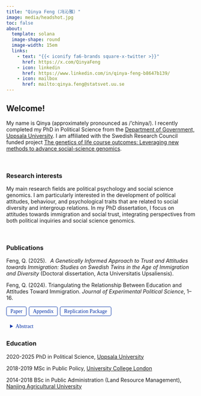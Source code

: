 ```yaml
---
title: "Qinya Feng (冯沁雅）"
image: media/headshot.jpg
toc: false
about: 
  template: solana
  image-shape: round
  image-width: 15em
  links:
    - text: "{{< iconify fa6-brands square-x-twitter >}}"
      href: https://x.com/QinyaFeng
    - icon: linkedin
      href: https://www.linkedin.com/in/qinya-feng-b8647b139/
    - icon: mailbox
      href: mailto:qinya.feng@statsvet.uu.se
---
```


## Welcome!

My name is Qinya (approximately pronounced as /'chinya/). I recently completed my PhD in Political Science from the [Department of Government, Uppsala University](https://www.uu.se/institution/statsvetenskapliga/). I am affiliated with the Swedish Research Council funded project [The genetics of life course outcomes: Leveraging new methods to advance social-science genomics](https://www.uu.se/en/department/government/research/the-genetics-of-life-course-outcomes-leveraging-new-methods-to-advance-social-science-genomics).

<br> <!-- -->

### Research interests

My main research fields are political psychology and social science genomics. I am particularly interested in the development of political attitudes, behaviour, and psychological traits that are related to social diversity and intergroup relations. In my PhD dissertation, I focus on attitudes towards immigration and social trust, integrating perspectives from both political inquiries and social science genomics.

<br> <!-- -->

### Publications

<p style="display: inline;">

  Feng, Q. (2025). 
  <a href="https://www.diva-portal.org/smash/record.jsf?pid=diva2%3A1949729&dswid=3339" style="margin-left: 6px; text-decoration: none;">
    <i>A Genetically Informed Approach to Trust and Attitudes towards Immigration: Studies on Swedish Twins in the Age of Immigration and Diversity</i>
  </a> 
  (Doctoral dissertation, Acta Universitatis Upsaliensis).
  
</p>


<p style="display: inline;">
  Feng, Q. (2024). Triangulating the Relationship Between Education and Attitudes Toward Immigration.
  <i>Journal of Experimental Political Science</i>, 1–16.
</p>

<!-- Horizontal Button Group -->
<div style="display: flex; gap: 6px; margin-top: 6px; margin-bottom: 6px;">
  <a href="https://www.cambridge.org/core/journals/journal-of-experimental-political-science/article/triangulating-the-relationship-between-education-and-attitudes-toward-immigration/23AA6130A08BB1CA520F74DFC515F243"
     role="button"
     style="font-family: Georgia, serif; color: #002FA7; border: 1px solid #002FA7; border-radius: 4px; background-color: transparent; text-decoration: none; padding: 4px 10px;">
     Paper
  </a>

  <a href="https://static.cambridge.org/content/id/urn%3Acambridge.org%3Aid%3Aarticle%3AS2052263024000071/resource/name/S2052263024000071sup001.pdf"
     role="button"
     style="font-family: Georgia, serif; color: #002FA7; border: 1px solid #002FA7; border-radius: 4px; background-color: transparent; text-decoration: none; padding: 4px 10px;">
     Appendix
  </a>

  <a href="https://dataverse.harvard.edu/dataset.xhtml?persistentId=doi:10.7910/DVN/897XEW"
     role="button"
     style="font-family: Georgia, serif; color: #002FA7; border: 1px solid #002FA7; border-radius: 4px; background-color: transparent; text-decoration: none; padding: 4px 10px;">
     Replication Package
  </a>
</div>

<!-- Styled <summary> tab -->
<details style="margin-top: 4px; font-family: Georgia, serif;">
  <summary style="
    list-style: disclosure closed;
    color: #002FA7;
    font-family: Georgia, serif;
    padding: 4px 10px;
    border-radius: 4px;
    background-color: transparent;
    cursor: pointer;
    display: list-item;
    width: fit-content;
  ">
    Abstract
  </summary>

  <p style="margin-top: 6px;">
    Education is widely believed to predict attitudes toward immigration, but what causal relationship underlies this descriptive pattern? This research employs three distinct natural experiments and considers genetic factors to triangulate this relationship: Study 1 analyses discordant monozygotic twins; Study 2 assesses the impact of a Swedish education reform; and Study 3 analyses dizygotic twins with the use of a polygenic index for education, a DNA-based measure for genetic predispositions toward education. The results indicate that education does modestly promote open views toward immigration (Study 1), yet the reform's effect remains uncertain (Study 2). Study 3 offers direct evidence of the effects of genetic predispositions and suggests that genetics related to education may influence attitudes beyond achieved educational attainment. These findings confirm the positive impact of education while pointing to the combined influence of genetic and social pathways in shaping immigration attitudes.
  </p>

  <p><em>"Although Study 2 on the reform may be underpowered thus compromising the result comparison between the reform and MZ-twin studies, contrasting the significant effects observed in the MZ-twin study with the null effect of high school and university in longitudinal studies with adolescents and young adults suggests that education may have more political significance in midlife. This implies that theories concerning long-term downstream mechanisms, such as 'education-as-cleavage' and educational disparities in receptivity to elite messaging (Cavaille and Marshall, 2019, p. 262), may be more plausible."</em></p>
</details>


### Education

2020-2025 PhD in Political Science, [Uppsala University](https://www.uu.se/en/department/government)

2018-2019 MSc in Public Policy, [University College London](https://www.ucl.ac.uk/political-science/)

2014-2018 BSc in Public Administration (Land Resource Management), [Nanjing Agricultural University](https://clm.njau.edu.cn/)
